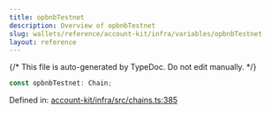 ```yaml
---
title: opbnbTestnet
description: Overview of opbnbTestnet
slug: wallets/reference/account-kit/infra/variables/opbnbTestnet
layout: reference
---
```


{/* This file is auto-generated by TypeDoc. Do not edit manually. */}

```ts
const opbnbTestnet: Chain;
```

Defined in: [account-kit/infra/src/chains.ts:385](https://github.com/alchemyplatform/aa-sdk/blob/ad165355d980f9a16dd388088895bfc851df8656/account-kit/infra/src/chains.ts#L385)

